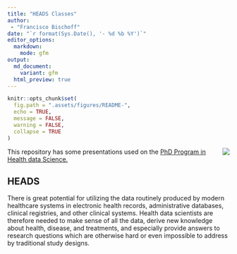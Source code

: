 ```yaml
---
title: "HEADS Classes"
author:
 - "Francisco Bischoff"
date: "`r format(Sys.Date(), '- %d %b %Y')`"
editor_options:
  markdown:
    mode: gfm
output: 
  md_document:
    variant: gfm
  html_preview: true
---
```


<!-- README.md is generated from README.Rmd, please edit that file -->

```r
knitr::opts_chunk$set(
  fig.path = ".assets/figures/README-",
  echo = TRUE,
  message = FALSE,
  warning = FALSE,
  collapse = TRUE
)
```

<img src=".assets/figures/logo.png" align="right" style="float:right;"/>

<!-- start badges -->

<!-- end badges -->

This repository has some presentations used on the [PhD Program in Health data Science.](heads.med.up.pt)

## HEADS

There is great potential for utilizing the data routinely produced by modern healthcare systems in electronic health records, administrative databases, clinical registries, and other clinical systems.
Health data scientists are therefore needed to make sense of all the data, derive new knowledge about health, disease, and treatments, and especially provide answers to research questions which are otherwise hard or even impossible to address by traditional study designs.
